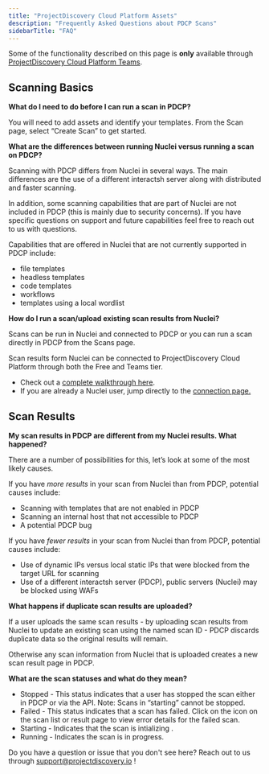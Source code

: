 ```yaml
---
title: "ProjectDiscovery Cloud Platform Assets"
description: "Frequently Asked Questions about PDCP Scans"
sidebarTitle: "FAQ"
---
```


<Info> Some of the functionality described on this page is **only** available through [ProjectDiscovery Cloud Platform Teams](https://projectdiscovery.io/pricing).</Info>

## Scanning Basics

**What do I need to do before I can run a scan in PDCP?**

You will need to add assets and identify your templates. From the Scan page, select “Create Scan” to get started. 

**What are the differences between running Nuclei versus running a scan on PDCP?**

Scanning with PDCP differs from Nuclei in several ways. The main differences are the use of a different interactsh server along with distributed and faster scanning. 

In addition, some scanning capabilities that are part of Nuclei are not included in PDCP (this is mainly due to security concerns). 
If you have specific questions on support and future capabilities feel free to reach out to us with questions. 

Capabilities that are offered in Nuclei that are not currently supported in PDCP include:

 - file templates
 - headless templates
 - code templates
 - workflows
 - templates using a local wordlist

 **How do I run a scan/upload existing scan results from Nuclei?**

Scans can be run in Nuclei and connected to PDCP or you can run a scan directly in PDCP from the Scans page. 

Scan results form Nuclei can be connected to ProjectDiscovery Cloud Platform through both the Free and Teams tier. 
 - Check out a [complete walkthrough here](https://docs.projectdiscovery.io/cloud/free/overview). 
 - If you are already a Nuclei user, jump directly to the [connection page.](https://docs.projectdiscovery.io/cloud/free/scan)

 ## Scan Results

**My scan results in PDCP are different from my Nuclei results. What happened?**

There are a number of possibilities for this, let’s look at some of the most likely causes. 

If you have _more results_ in your scan from Nuclei than from PDCP, potential causes include:
 - Scanning with templates that are not enabled in PDCP
 - Scanning an internal host that not accessible to PDCP
 - A potential PDCP bug

If you have _fewer results_ in your scan from Nuclei than from PDCP, potential causes include:
 - Use of dynamic IPs versus local static IPs that were blocked from the target URL for scanning
 - Use of a different interactsh server (PDCP), public servers (Nuclei) may be blocked using WAFs

**What happens if duplicate scan results are uploaded?**

If a user uploads the same scan results - by uploading scan results from Nuclei to update an existing scan using the named scan ID -  PDCP discards duplicate data so the original results will remain. 

Otherwise any scan information from Nuclei that is uploaded creates a new scan result page in PDCP. 

**What are the scan statuses and what do they mean?**

 - Stopped - This status indicates that a user has stopped the scan either in PDCP or via the API. Note: Scans in “starting” cannot be stopped. 
 - Failed -  This status indicates that a scan has failed. Click on the icon on the scan list or result page to view error details for the failed scan. 
 - Starting - Indicates that the scan is intializing .
 - Running - Indicates the scan is in progress.


<Note> Do you have a question or issue that you don't see here? Reach out to us through support@projectdiscovery.io ! </Note>